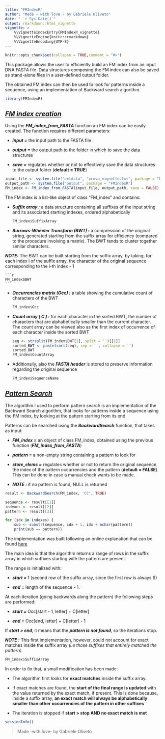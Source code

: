 ```yaml
---
title: "FMIndexR"
author: "Made - with love - by Gabriele Oliveto"
date: " `r Sys.Date()`"
output: rmarkdown::html_vignette
vignette: >
    %\VignetteIndexEntry{FMIndexR_vignette}
    %\VignetteEngine{knitr::rmarkdown}
    %\VignetteEncoding{UTF-8}
---
```


```r
knitr::opts_chunk$set(collapse = TRUE,comment = "#>")
```

This package allows the user to efficiently build an FM index 
    from an input DNA FASTA file. Data structures composing the FM index 
    can also be saved as stand-alone files in a user-defined output folder.

The obtained FM index can then be used to look for patterns 
    inside a sequence, using an implementation of Backward search algorithm.

```r
library(FMIndexR)
```

## **_<u>FM index creation  </u>_**

Using the **_FM_index_from_FASTA_** function an FM index 
    can be easily created. The function requires different parameters:

-   **_input =_**  the input path to the FASTA file

-   **_output =_**  the output path to the folder 
    in which to save the data structures

-   **_save =_**  regulates whether or not to effectively save 
    the data structures to the output folder (**default = TRUE**)

```r
input_file <- system.file("extdata", "prova_vignette.txt", package = "FMIndexR")
output_path <- system.file("output", package = "FMIndexR")
FM_index <- FM_index_from_FASTA(input_file, output_path, save = FALSE)
```

The FM index is a list-like object of class "FM_index" and contains:

-   **_Suffix array :_**  a data structure containing all suffixes 
    of the input string and its associated starting indexes, 
    ordered alphabetically

    ```r
    FM_index$SuffixArray
    ```

-   **_Burrows-Wheeler Transform (BWT) :_** a compression of the original 
    string, generated starting from the suffix array for efficiency 
    (compared to the procedure involving a matrix). 
    The BWT tends to cluster together similar characters. 

**_NOTE:_** The BWT can be built starting from the suffix array, 
    by taking, for each index i of the suffix array, 
    the character of the original sequence corresponding to the i-th index - 1

    ```r
    FM_index$BWT
    ```

-   **_Occurrencies matrix (Occ) :_** 
    a table showing the cumulative count of characters of the BWT

    ```r
    FM_index$Occ
    ```

-   **_Count array ( C ) :_**  for each character in the sorted BWT, 
    the number of characters that are alphabetically smaller 
    than the current character. The count array can be viewed also 
    as the first index of occurrence of each character inside the sorted BWT

    ```r
    seq <- strsplit(FM_index$BWT[1], split = '')[[1]]
    sorted_BWT <- paste(sort(seq), sep = '', collapse = '')
    sorted_BWT
    FM_index$CountArray
    ```

-   Additionally, also the **_FASTA header_** is stored 
    to preserve information regarding the original sequence

    ```r
    FM_index$SequenceName
    ```

## **_<u>Pattern Search</u>_**

The algorithm I used to perform pattern search 
    is an implementation of the Backward Search algorithm, 
    that looks for patterns inside a sequence using the FM index, 
    by looking at the pattern starting from its end.

Patterns can be searched using the **_BackwardSearch_** function, 
    that takes as input:

-   **_FM_index =_**  an object of class FM_index, 
    obtained using the previous function (**_FM_index_from_FASTA_**)

-   **_pattern =_**  a non-empty string containing a pattern to look for

-   **_store_elems =_**  regulates whether or not to return 
    the original sequence, the index of the pattern occurrencies 
    and the pattern (**default = FALSE**). 
    This can be done in case a manual check wants to be made.

-   **_NOTE :_** if no pattern is found, NULL is returned

```r
result <- BackwardSearch(FM_index, 'CC', TRUE)
```

```r
sequence <- result[[1]]
indexes <- result[[2]]
pattern <- result[[3]]

for (idx in indexes) {
    sub <- substr(sequence, idx + 1, idx + nchar(pattern))
    print(sub == pattern)}
```

The implementation was built following an online explanation 
    that can be found [here](https://tinyurl.com/bwt-reference)

The main idea is that the algorithm returns a 
    range of rows in the suffix array 
    in which suffixes starting with the pattern are present. 

The range is initialized with:

- **_start =_**  1 
    (second row of the suffix array, since the first row is always \$)
    
- **_end =_**  length of the sequence - 1.

At each iteration (going backwards along the pattern) 
    the following steps are performed:

-   **_start =_**  Occ[start - 1, letter] + C[letter]

-   **_end =_**  Occ[end, letter] + C[letter] - 1

If **_start \> end_**, it means that 
    the **_pattern is not found_**, so the iterations stop. 

**_NOTE :_** This first implementation, however, 
    could not account for exact matches inside the suffix array 
    _(i.e those suffixes that entirely matched the pattern)._ 

```r
FM_index$SuffixArray
```

In order to fix that, a small modification has been made: 

- The algorithm first looks for **exact matches** inside the suffix array. 

- If exact matches are found, the **start of the final range is updated** 
    with the value returned by the exact match, if present. 
    This is done because, inside a suffix array, **an exact match** 
    **will always be alphabetically smaller than other** 
    **occurrencies of the pattern in other suffixes**
    
- The iteration is stopped if **start \> stop AND no exact match is met**


```r
sessionInfo()
```

>Made -with love- by Gabriele Oliveto
